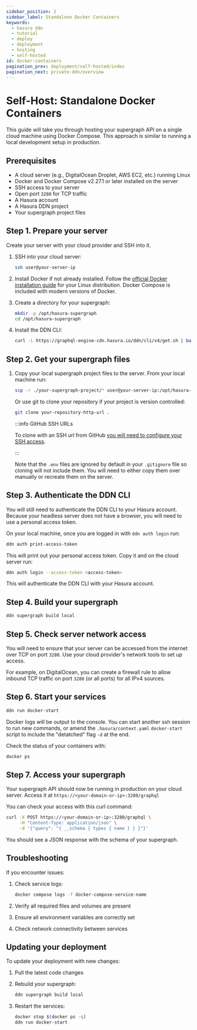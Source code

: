 ```yaml
---
sidebar_position: 2
sidebar_label: Standalone Docker Containers
keywords:
  - hasura ddn
  - tutorial
  - deploy
  - deployment
  - hosting
  - self-hosted
id: docker-containers
pagination_prev: deployment/self-hosted/index
pagination_next: private-ddn/overview
---
```


# Self-Host: Standalone Docker Containers

This guide will take you through hosting your supergraph API on a single cloud machine using Docker Compose. This
approach is similar to running a local development setup in production.

## Prerequisites

- A cloud server (e.g., DigitalOcean Droplet, AWS EC2, etc.) running Linux
- Docker and Docker Compose v2.27.1 or later installed on the server
- SSH access to your server
- Open port `3280` for TCP traffic
- A Hasura account
- A Hasura DDN project
- Your supergraph project files

## Step 1. Prepare your server

Create your server with your cloud provider and SSH into it.

1. SSH into your cloud server:

   ```bash
   ssh user@your-server-ip
   ```

2. Install Docker if not already installed. Follow the
   [official Docker installation guide](https://docs.docker.com/engine/install/) for your Linux distribution. Docker
   Compose is included with modern versions of Docker.

3. Create a directory for your supergraph:

   ```bash
   mkdir -p /opt/hasura-supergraph
   cd /opt/hasura-supergraph
   ```

4. Install the DDN CLI:

   ```bash
   curl -L https://graphql-engine-cdn.hasura.io/ddn/cli/v4/get.sh | bash
   ```

## Step 2. Get your supergraph files

1. Copy your local supergraph project files to the server. From your local machine run:

   ```bash
   scp -r ./your-supergraph-project/* user@your-server-ip:/opt/hasura-supergraph/
   ```

   Or use git to clone your repository if your project is version controlled:

   ```bash
   git clone your-repository-http-url .
   ```

   :::info GitHub SSH URLs

   To clone with an SSH url from GitHub
   [you will need to configure your SSH access](https://docs.github.com/en/get-started/getting-started-with-git/about-remote-repositories#cloning-with-ssh-urls).

   :::

   Note that the `.env` files are ignored by default in your `.gitignore` file so cloning will not include them. You
   will need to either copy them over manually or recreate them on the server.

## Step 3. Authenticate the DDN CLI

You will still need to authenticate the DDN CLI to your Hasura account. Because your headless server does not have a
browser, you will need to use a personal access token.

On your local machine, once you are logged in with `ddn auth login` run:

```bash
ddn auth print-access-token
```

This will print out your personal access token. Copy it and on the cloud server run:

```bash
ddn auth login --access-token <access-token>
```

This will authenticate the DDN CLI with your Hasura account.

## Step 4. Build your supergraph

```bash
ddn supergraph build local
```

## Step 5. Check server network access

You will need to ensure that your server can be accessed from the internet over TCP on port `3280`. Use your cloud
provider's network tools to set up access.

For example, on DigitalOcean, you can create a firewall rule to allow inbound TCP traffic on port `3280` (or all ports)
for all IPv4 sources.

## Step 6. Start your services

```bash
ddn run docker-start
```

Docker logs will be output to the console. You can start another ssh session to run new commands, or amend the
`.hasura/context.yaml` `docker-start` script to include the "detatched" flag `-d` at the end.

Check the status of your containers with:

```bash
docker ps
```

## Step 7. Access your supergraph

Your supergraph API should now be running in production on your cloud server. Access it at
`https://<your-domain-or-ip>:3280/graphql`

You can check your access with this curl command:

```bash
curl -X POST https://<your-domain-or-ip>:3280/graphql \
     -H "Content-Type: application/json" \
     -d '{"query": "{ __schema { types { name } } }"}'
```

You should see a JSON response with the schema of your supergraph.

## Troubleshooting

If you encounter issues:

1. Check service logs:

   ```bash
   docker compose logs -f docker-compose-service-name
   ```

2. Verify all required files and volumes are present

3. Ensure all environment variables are correctly set

4. Check network connectivity between services

## Updating your deployment

To update your deployment with new changes:

1. Pull the latest code changes

2. Rebuild your supergraph:

   ```bash
   ddn supergraph build local
   ```

3. Restart the services:
   ```bash
   docker stop $(docker ps -q)
   ddn run docker-start
   ```
